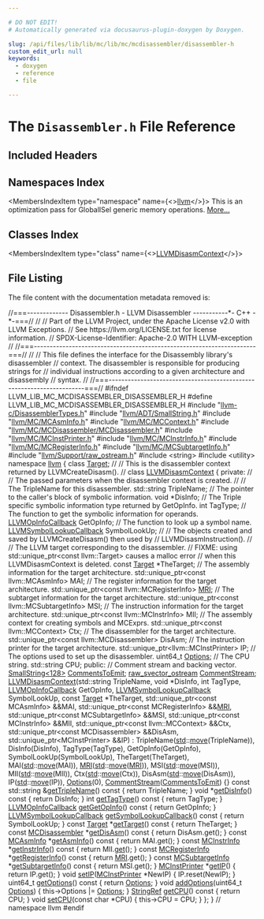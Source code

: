 ```yaml
---

# DO NOT EDIT!
# Automatically generated via docusaurus-plugin-doxygen by Doxygen.

slug: /api/files/lib/lib/mc/lib/mc/mcdisassembler/disassembler-h
custom_edit_url: null
keywords:
  - doxygen
  - reference
  - file

---
```





# The `Disassembler.h` File Reference

<DoxygenPage pluginConfig={pluginConfig}>



## Included Headers

<IncludesList>
<IncludesListItem
  filePath="llvm-c/DisassemblerTypes.h"
  permalink="/docs/api/files/include/include/llvm-c/disassemblertypes-h"
  isLocal="true" />
<IncludesListItem
  filePath="llvm/ADT/SmallString.h"
  permalink="/docs/api/files/include/include/llvm/include/llvm/adt/smallstring-h"
  isLocal="true" />
<IncludesListItem
  filePath="llvm/MC/MCAsmInfo.h"
  permalink="/docs/api/files/include/include/llvm/include/llvm/mc/mcasminfo-h"
  isLocal="true" />
<IncludesListItem
  filePath="llvm/MC/MCContext.h"
  permalink="/docs/api/files/include/include/llvm/include/llvm/mc/mccontext-h"
  isLocal="true" />
<IncludesListItem
  filePath="llvm/MC/MCDisassembler/MCDisassembler.h"
  permalink="/docs/api/files/include/include/llvm/include/llvm/mc/include/llvm/mc/mcdisassembler/mcdisassembler-h"
  isLocal="true" />
<IncludesListItem
  filePath="llvm/MC/MCInstPrinter.h"
  permalink="/docs/api/files/include/include/llvm/include/llvm/mc/mcinstprinter-h"
  isLocal="true" />
<IncludesListItem
  filePath="llvm/MC/MCInstrInfo.h"
  permalink="/docs/api/files/include/include/llvm/include/llvm/mc/mcinstrinfo-h"
  isLocal="true" />
<IncludesListItem
  filePath="llvm/MC/MCRegisterInfo.h"
  permalink="/docs/api/files/include/include/llvm/include/llvm/mc/mcregisterinfo-h"
  isLocal="true" />
<IncludesListItem
  filePath="llvm/MC/MCSubtargetInfo.h"
  permalink="/docs/api/files/include/include/llvm/include/llvm/mc/mcsubtargetinfo-h"
  isLocal="true" />
<IncludesListItem
  filePath="llvm/Support/raw_ostream.h"
  permalink="/docs/api/files/include/include/llvm/include/llvm/support/raw-ostream-h"
  isLocal="true" />
<IncludesListItem
  filePath="string"
  permalink=""
  isLocal="false" />
<IncludesListItem
  filePath="utility"
  permalink=""
  isLocal="false" />
</IncludesList>

## Namespaces Index

<MembersIndex>

<MembersIndexItem
  type="namespace"
  name={<><a href="/docs/api/namespaces/llvm">llvm</a></>}>
This is an optimization pass for GlobalISel generic memory operations. <a href="/docs/api/namespaces/llvm/#details">More...</a>
</MembersIndexItem>

</MembersIndex>

## Classes Index

<MembersIndex>

<MembersIndexItem
  type="class"
  name={<><a href="/docs/api/classes/llvm/llvmdisasmcontext">LLVMDisasmContext</a></>}>
</MembersIndexItem>

</MembersIndex>


## File Listing

The file content with the documentation metadata removed is:

<ProgramListing>

<Link id="l00001" /><CodeLine lineNumber="1"><Highlight kind="comment">//===------------- Disassembler.h - LLVM Disassembler -----------&#42;- C++ -&#42;-===//</Highlight><Highlight kind="normal"></Highlight></CodeLine>
<Link id="l00002" /><CodeLine lineNumber="2"><Highlight kind="normal"></Highlight><Highlight kind="comment">//</Highlight><Highlight kind="normal"></Highlight></CodeLine>
<Link id="l00003" /><CodeLine lineNumber="3"><Highlight kind="normal"></Highlight><Highlight kind="comment">// Part of the LLVM Project, under the Apache License v2.0 with LLVM Exceptions.</Highlight><Highlight kind="normal"></Highlight></CodeLine>
<Link id="l00004" /><CodeLine lineNumber="4"><Highlight kind="normal"></Highlight><Highlight kind="comment">// See https://llvm.org/LICENSE.txt for license information.</Highlight><Highlight kind="normal"></Highlight></CodeLine>
<Link id="l00005" /><CodeLine lineNumber="5"><Highlight kind="normal"></Highlight><Highlight kind="comment">// SPDX-License-Identifier: Apache-2.0 WITH LLVM-exception</Highlight><Highlight kind="normal"></Highlight></CodeLine>
<Link id="l00006" /><CodeLine lineNumber="6"><Highlight kind="normal"></Highlight><Highlight kind="comment">//</Highlight><Highlight kind="normal"></Highlight></CodeLine>
<Link id="l00007" /><CodeLine lineNumber="7"><Highlight kind="normal"></Highlight><Highlight kind="comment">//===----------------------------------------------------------------------===//</Highlight><Highlight kind="normal"></Highlight></CodeLine>
<Link id="l00008" /><CodeLine lineNumber="8"><Highlight kind="normal"></Highlight><Highlight kind="comment">//</Highlight><Highlight kind="normal"></Highlight></CodeLine>
<Link id="l00009" /><CodeLine lineNumber="9"><Highlight kind="normal"></Highlight><Highlight kind="comment">// This file defines the interface for the Disassembly library&#39;s disassembler</Highlight><Highlight kind="normal"></Highlight></CodeLine>
<Link id="l00010" /><CodeLine lineNumber="10"><Highlight kind="normal"></Highlight><Highlight kind="comment">// context.  The disassembler is responsible for producing strings for</Highlight><Highlight kind="normal"></Highlight></CodeLine>
<Link id="l00011" /><CodeLine lineNumber="11"><Highlight kind="normal"></Highlight><Highlight kind="comment">// individual instructions according to a given architecture and disassembly</Highlight><Highlight kind="normal"></Highlight></CodeLine>
<Link id="l00012" /><CodeLine lineNumber="12"><Highlight kind="normal"></Highlight><Highlight kind="comment">// syntax.</Highlight><Highlight kind="normal"></Highlight></CodeLine>
<Link id="l00013" /><CodeLine lineNumber="13"><Highlight kind="normal"></Highlight><Highlight kind="comment">//</Highlight><Highlight kind="normal"></Highlight></CodeLine>
<Link id="l00014" /><CodeLine lineNumber="14"><Highlight kind="normal"></Highlight><Highlight kind="comment">//===----------------------------------------------------------------------===//</Highlight><Highlight kind="normal"></Highlight></CodeLine>
<Link id="l00015" /><CodeLine lineNumber="15"><Highlight kind="normal"></Highlight></CodeLine>
<Link id="l00016" /><CodeLine lineNumber="16"><Highlight kind="normal"></Highlight><Highlight kind="preprocessor">#ifndef LLVM&#95;LIB&#95;MC&#95;MCDISASSEMBLER&#95;DISASSEMBLER&#95;H</Highlight><Highlight kind="normal"></Highlight></CodeLine>
<Link id="l00017" /><CodeLine lineNumber="17"><Highlight kind="normal"></Highlight><Highlight kind="preprocessor">#define LLVM&#95;LIB&#95;MC&#95;MCDISASSEMBLER&#95;DISASSEMBLER&#95;H</Highlight><Highlight kind="normal"></Highlight></CodeLine>
<Link id="l00018" /><CodeLine lineNumber="18"><Highlight kind="normal"></Highlight></CodeLine>
<Link id="l00019" /><CodeLine lineNumber="19"><Highlight kind="normal"></Highlight><Highlight kind="preprocessor">#include &quot;<a href="/docs/api/files/include/include/llvm-c/disassemblertypes-h">llvm-c/DisassemblerTypes.h</a>&quot;</Highlight><Highlight kind="normal"></Highlight></CodeLine>
<Link id="l00020" /><CodeLine lineNumber="20"><Highlight kind="normal"></Highlight><Highlight kind="preprocessor">#include &quot;<a href="/docs/api/files/include/include/llvm/include/llvm/adt/smallstring-h">llvm/ADT/SmallString.h</a>&quot;</Highlight><Highlight kind="normal"></Highlight></CodeLine>
<Link id="l00021" /><CodeLine lineNumber="21"><Highlight kind="normal"></Highlight><Highlight kind="preprocessor">#include &quot;<a href="/docs/api/files/include/include/llvm/include/llvm/mc/mcasminfo-h">llvm/MC/MCAsmInfo.h</a>&quot;</Highlight><Highlight kind="normal"></Highlight></CodeLine>
<Link id="l00022" /><CodeLine lineNumber="22"><Highlight kind="normal"></Highlight><Highlight kind="preprocessor">#include &quot;<a href="/docs/api/files/include/include/llvm/include/llvm/mc/mccontext-h">llvm/MC/MCContext.h</a>&quot;</Highlight><Highlight kind="normal"></Highlight></CodeLine>
<Link id="l00023" /><CodeLine lineNumber="23"><Highlight kind="normal"></Highlight><Highlight kind="preprocessor">#include &quot;<a href="/docs/api/files/include/include/llvm/include/llvm/mc/include/llvm/mc/mcdisassembler/mcdisassembler-h">llvm/MC/MCDisassembler/MCDisassembler.h</a>&quot;</Highlight><Highlight kind="normal"></Highlight></CodeLine>
<Link id="l00024" /><CodeLine lineNumber="24"><Highlight kind="normal"></Highlight><Highlight kind="preprocessor">#include &quot;<a href="/docs/api/files/include/include/llvm/include/llvm/mc/mcinstprinter-h">llvm/MC/MCInstPrinter.h</a>&quot;</Highlight><Highlight kind="normal"></Highlight></CodeLine>
<Link id="l00025" /><CodeLine lineNumber="25"><Highlight kind="normal"></Highlight><Highlight kind="preprocessor">#include &quot;<a href="/docs/api/files/include/include/llvm/include/llvm/mc/mcinstrinfo-h">llvm/MC/MCInstrInfo.h</a>&quot;</Highlight><Highlight kind="normal"></Highlight></CodeLine>
<Link id="l00026" /><CodeLine lineNumber="26"><Highlight kind="normal"></Highlight><Highlight kind="preprocessor">#include &quot;<a href="/docs/api/files/include/include/llvm/include/llvm/mc/mcregisterinfo-h">llvm/MC/MCRegisterInfo.h</a>&quot;</Highlight><Highlight kind="normal"></Highlight></CodeLine>
<Link id="l00027" /><CodeLine lineNumber="27"><Highlight kind="normal"></Highlight><Highlight kind="preprocessor">#include &quot;<a href="/docs/api/files/include/include/llvm/include/llvm/mc/mcsubtargetinfo-h">llvm/MC/MCSubtargetInfo.h</a>&quot;</Highlight><Highlight kind="normal"></Highlight></CodeLine>
<Link id="l00028" /><CodeLine lineNumber="28"><Highlight kind="normal"></Highlight><Highlight kind="preprocessor">#include &quot;<a href="/docs/api/files/include/include/llvm/include/llvm/support/raw-ostream-h">llvm/Support/raw&#95;ostream.h</a>&quot;</Highlight><Highlight kind="normal"></Highlight></CodeLine>
<Link id="l00029" /><CodeLine lineNumber="29"><Highlight kind="normal"></Highlight><Highlight kind="preprocessor">#include &lt;string&gt;</Highlight><Highlight kind="normal"></Highlight></CodeLine>
<Link id="l00030" /><CodeLine lineNumber="30"><Highlight kind="normal"></Highlight><Highlight kind="preprocessor">#include &lt;utility&gt;</Highlight><Highlight kind="normal"></Highlight></CodeLine>
<Link id="l00031" /><CodeLine lineNumber="31"><Highlight kind="normal"></Highlight></CodeLine>
<Link id="l00032" /><CodeLine lineNumber="32"><Highlight kind="normal"></Highlight><Highlight kind="keyword">namespace </Highlight><Highlight kind="normal"><a href="/docs/api/namespaces/llvm">llvm</a> &#123;</Highlight></CodeLine>
<Link id="l00033" /><CodeLine lineNumber="33"><Highlight kind="normal"></Highlight><Highlight kind="keyword">class </Highlight><Highlight kind="normal"><a href="/docs/api/classes/llvm/target">Target</a>;</Highlight></CodeLine>
<Link id="l00034" /><CodeLine lineNumber="34"><Highlight kind="normal"></Highlight></CodeLine>
<Link id="l00035" /><CodeLine lineNumber="35"><Highlight kind="normal"></Highlight><Highlight kind="comment">//</Highlight><Highlight kind="normal"></Highlight></CodeLine>
<Link id="l00036" /><CodeLine lineNumber="36"><Highlight kind="normal"></Highlight><Highlight kind="comment">// This is the disassembler context returned by LLVMCreateDisasm().</Highlight><Highlight kind="normal"></Highlight></CodeLine>
<Link id="l00037" /><CodeLine lineNumber="37"><Highlight kind="normal"></Highlight><Highlight kind="comment">//</Highlight><Highlight kind="normal"></Highlight></CodeLine>
<Link id="l00038" /><CodeLine lineNumber="38" lineLink="/docs/api/classes/llvm/llvmdisasmcontext"><Highlight kind="normal"></Highlight><Highlight kind="keyword">class </Highlight><Highlight kind="normal"><a href="/docs/api/classes/llvm/llvmdisasmcontext/#af3d393ecff08342f307bd92a72841183">LLVMDisasmContext</a> &#123;</Highlight></CodeLine>
<Link id="l00039" /><CodeLine lineNumber="39"><Highlight kind="normal"></Highlight><Highlight kind="keyword">private</Highlight><Highlight kind="normal">:</Highlight></CodeLine>
<Link id="l00040" /><CodeLine lineNumber="40"><Highlight kind="normal">  </Highlight><Highlight kind="comment">//</Highlight><Highlight kind="normal"></Highlight></CodeLine>
<Link id="l00041" /><CodeLine lineNumber="41"><Highlight kind="normal">  </Highlight><Highlight kind="comment">// The passed parameters when the disassembler context is created.</Highlight><Highlight kind="normal"></Highlight></CodeLine>
<Link id="l00042" /><CodeLine lineNumber="42"><Highlight kind="normal">  </Highlight><Highlight kind="comment">//</Highlight><Highlight kind="normal"></Highlight></CodeLine>
<Link id="l00043" /><CodeLine lineNumber="43"><Highlight kind="normal">  </Highlight><Highlight kind="comment">// The TripleName for this disassembler.</Highlight><Highlight kind="normal"></Highlight></CodeLine>
<Link id="l00044" /><CodeLine lineNumber="44"><Highlight kind="normal">  std::string TripleName;</Highlight></CodeLine>
<Link id="l00045" /><CodeLine lineNumber="45"><Highlight kind="normal">  </Highlight><Highlight kind="comment">// The pointer to the caller&#39;s block of symbolic information.</Highlight><Highlight kind="normal"></Highlight></CodeLine>
<Link id="l00046" /><CodeLine lineNumber="46"><Highlight kind="normal">  </Highlight><Highlight kind="keywordtype">void</Highlight><Highlight kind="normal"> &#42;DisInfo;</Highlight></CodeLine>
<Link id="l00047" /><CodeLine lineNumber="47"><Highlight kind="normal">  </Highlight><Highlight kind="comment">// The Triple specific symbolic information type returned by GetOpInfo.</Highlight><Highlight kind="normal"></Highlight></CodeLine>
<Link id="l00048" /><CodeLine lineNumber="48"><Highlight kind="normal">  </Highlight><Highlight kind="keywordtype">int</Highlight><Highlight kind="normal"> TagType;</Highlight></CodeLine>
<Link id="l00049" /><CodeLine lineNumber="49"><Highlight kind="normal">  </Highlight><Highlight kind="comment">// The function to get the symbolic information for operands.</Highlight><Highlight kind="normal"></Highlight></CodeLine>
<Link id="l00050" /><CodeLine lineNumber="50"><Highlight kind="normal">  <a href="/docs/api/groups/llvmcdisassembler/#gaa8eb7ea1e53fd6e7a11b6aa4749c6e60">LLVMOpInfoCallback</a> GetOpInfo;</Highlight></CodeLine>
<Link id="l00051" /><CodeLine lineNumber="51"><Highlight kind="normal">  </Highlight><Highlight kind="comment">// The function to look up a symbol name.</Highlight><Highlight kind="normal"></Highlight></CodeLine>
<Link id="l00052" /><CodeLine lineNumber="52"><Highlight kind="normal">  <a href="/docs/api/groups/llvmcdisassembler/#ga05ffa603beb390898904a06b14ee5537">LLVMSymbolLookupCallback</a> SymbolLookUp;</Highlight></CodeLine>
<Link id="l00053" /><CodeLine lineNumber="53"><Highlight kind="normal">  </Highlight><Highlight kind="comment">//</Highlight><Highlight kind="normal"></Highlight></CodeLine>
<Link id="l00054" /><CodeLine lineNumber="54"><Highlight kind="normal">  </Highlight><Highlight kind="comment">// The objects created and saved by LLVMCreateDisasm() then used by</Highlight><Highlight kind="normal"></Highlight></CodeLine>
<Link id="l00055" /><CodeLine lineNumber="55"><Highlight kind="normal">  </Highlight><Highlight kind="comment">// LLVMDisasmInstruction().</Highlight><Highlight kind="normal"></Highlight></CodeLine>
<Link id="l00056" /><CodeLine lineNumber="56"><Highlight kind="normal">  </Highlight><Highlight kind="comment">//</Highlight><Highlight kind="normal"></Highlight></CodeLine>
<Link id="l00057" /><CodeLine lineNumber="57"><Highlight kind="normal">  </Highlight><Highlight kind="comment">// The LLVM target corresponding to the disassembler.</Highlight><Highlight kind="normal"></Highlight></CodeLine>
<Link id="l00058" /><CodeLine lineNumber="58"><Highlight kind="normal">  </Highlight><Highlight kind="comment">// FIXME: using std::unique&#95;ptr&lt;const llvm::Target&gt; causes a malloc error</Highlight><Highlight kind="normal"></Highlight></CodeLine>
<Link id="l00059" /><CodeLine lineNumber="59"><Highlight kind="normal">  </Highlight><Highlight kind="comment">//        when this LLVMDisasmContext is deleted.</Highlight><Highlight kind="normal"></Highlight></CodeLine>
<Link id="l00060" /><CodeLine lineNumber="60"><Highlight kind="normal">  </Highlight><Highlight kind="keyword">const</Highlight><Highlight kind="normal"> <a href="/docs/api/classes/llvm/target">Target</a> &#42;TheTarget;</Highlight></CodeLine>
<Link id="l00061" /><CodeLine lineNumber="61"><Highlight kind="normal">  </Highlight><Highlight kind="comment">// The assembly information for the target architecture.</Highlight><Highlight kind="normal"></Highlight></CodeLine>
<Link id="l00062" /><CodeLine lineNumber="62"><Highlight kind="normal">  std::unique&#95;ptr&lt;const llvm::MCAsmInfo&gt; MAI;</Highlight></CodeLine>
<Link id="l00063" /><CodeLine lineNumber="63"><Highlight kind="normal">  </Highlight><Highlight kind="comment">// The register information for the target architecture.</Highlight><Highlight kind="normal"></Highlight></CodeLine>
<Link id="l00064" /><CodeLine lineNumber="64"><Highlight kind="normal">  std::unique&#95;ptr&lt;const llvm::MCRegisterInfo&gt; <a href="/docs/api/files/lib/lib/target/lib/target/aarch64/aarch64advsimdscalarpass-cpp/#aacd2ab195054a3e6a74bfbb9d5d571c8">MRI</a>;</Highlight></CodeLine>
<Link id="l00065" /><CodeLine lineNumber="65"><Highlight kind="normal">  </Highlight><Highlight kind="comment">// The subtarget information for the target architecture.</Highlight><Highlight kind="normal"></Highlight></CodeLine>
<Link id="l00066" /><CodeLine lineNumber="66"><Highlight kind="normal">  std::unique&#95;ptr&lt;const llvm::MCSubtargetInfo&gt; MSI;</Highlight></CodeLine>
<Link id="l00067" /><CodeLine lineNumber="67"><Highlight kind="normal">  </Highlight><Highlight kind="comment">// The instruction information for the target architecture.</Highlight><Highlight kind="normal"></Highlight></CodeLine>
<Link id="l00068" /><CodeLine lineNumber="68"><Highlight kind="normal">  std::unique&#95;ptr&lt;const llvm::MCInstrInfo&gt; MII;</Highlight></CodeLine>
<Link id="l00069" /><CodeLine lineNumber="69"><Highlight kind="normal">  </Highlight><Highlight kind="comment">// The assembly context for creating symbols and MCExprs.</Highlight><Highlight kind="normal"></Highlight></CodeLine>
<Link id="l00070" /><CodeLine lineNumber="70"><Highlight kind="normal">  std::unique&#95;ptr&lt;const llvm::MCContext&gt; Ctx;</Highlight></CodeLine>
<Link id="l00071" /><CodeLine lineNumber="71"><Highlight kind="normal">  </Highlight><Highlight kind="comment">// The disassembler for the target architecture.</Highlight><Highlight kind="normal"></Highlight></CodeLine>
<Link id="l00072" /><CodeLine lineNumber="72"><Highlight kind="normal">  std::unique&#95;ptr&lt;const llvm::MCDisassembler&gt; DisAsm;</Highlight></CodeLine>
<Link id="l00073" /><CodeLine lineNumber="73"><Highlight kind="normal">  </Highlight><Highlight kind="comment">// The instruction printer for the target architecture.</Highlight><Highlight kind="normal"></Highlight></CodeLine>
<Link id="l00074" /><CodeLine lineNumber="74"><Highlight kind="normal">  std::unique&#95;ptr&lt;llvm::MCInstPrinter&gt; IP;</Highlight></CodeLine>
<Link id="l00075" /><CodeLine lineNumber="75"><Highlight kind="normal">  </Highlight><Highlight kind="comment">// The options used to set up the disassembler.</Highlight><Highlight kind="normal"></Highlight></CodeLine>
<Link id="l00076" /><CodeLine lineNumber="76"><Highlight kind="normal">  uint64&#95;t <a href="/docs/api/files/lib/lib/debuginfo/lib/debuginfo/logicalview/lib/debuginfo/logicalview/core/lvoptions-cpp/#ab4088b7a11f3cbc38ac16a6e9c72494e">Options</a>;</Highlight></CodeLine>
<Link id="l00077" /><CodeLine lineNumber="77"><Highlight kind="normal">  </Highlight><Highlight kind="comment">// The CPU string.</Highlight><Highlight kind="normal"></Highlight></CodeLine>
<Link id="l00078" /><CodeLine lineNumber="78"><Highlight kind="normal">  std::string CPU;</Highlight></CodeLine>
<Link id="l00079" /><CodeLine lineNumber="79"><Highlight kind="normal"></Highlight></CodeLine>
<Link id="l00080" /><CodeLine lineNumber="80"><Highlight kind="normal"></Highlight><Highlight kind="keyword">public</Highlight><Highlight kind="normal">:</Highlight></CodeLine>
<Link id="l00081" /><CodeLine lineNumber="81"><Highlight kind="normal">  </Highlight><Highlight kind="comment">// Comment stream and backing vector.</Highlight><Highlight kind="normal"></Highlight></CodeLine>
<Link id="l00082" /><CodeLine lineNumber="82" lineLink="/docs/api/classes/llvm/llvmdisasmcontext/#aca3253766aa266590e688a23f97ac612"><Highlight kind="normal">  <a href="/docs/api/classes/llvm/smallstring">SmallString&lt;128&gt;</a> <a href="/docs/api/classes/llvm/llvmdisasmcontext/#aca3253766aa266590e688a23f97ac612">CommentsToEmit</a>;</Highlight></CodeLine>
<Link id="l00083" /><CodeLine lineNumber="83" lineLink="/docs/api/classes/llvm/llvmdisasmcontext/#a26ae4b99e4c6cd8620f8603354572a33"><Highlight kind="normal">  <a href="/docs/api/classes/llvm/raw-svector-ostream">raw&#95;svector&#95;ostream</a> <a href="/docs/api/classes/llvm/llvmdisasmcontext/#a26ae4b99e4c6cd8620f8603354572a33">CommentStream</a>;</Highlight></CodeLine>
<Link id="l00084" /><CodeLine lineNumber="84"><Highlight kind="normal"></Highlight></CodeLine>
<Link id="l00085" /><CodeLine lineNumber="85" lineLink="/docs/api/classes/llvm/llvmdisasmcontext/#af3d393ecff08342f307bd92a72841183"><Highlight kind="normal">  <a href="/docs/api/classes/llvm/llvmdisasmcontext/#af3d393ecff08342f307bd92a72841183">LLVMDisasmContext</a>(std::string TripleName, </Highlight><Highlight kind="keywordtype">void</Highlight><Highlight kind="normal"> &#42;DisInfo, </Highlight><Highlight kind="keywordtype">int</Highlight><Highlight kind="normal"> TagType,</Highlight></CodeLine>
<Link id="l00086" /><CodeLine lineNumber="86"><Highlight kind="normal">                    <a href="/docs/api/groups/llvmcdisassembler/#gaa8eb7ea1e53fd6e7a11b6aa4749c6e60">LLVMOpInfoCallback</a> GetOpInfo,</Highlight></CodeLine>
<Link id="l00087" /><CodeLine lineNumber="87"><Highlight kind="normal">                    <a href="/docs/api/groups/llvmcdisassembler/#ga05ffa603beb390898904a06b14ee5537">LLVMSymbolLookupCallback</a> SymbolLookUp,</Highlight></CodeLine>
<Link id="l00088" /><CodeLine lineNumber="88"><Highlight kind="normal">                    </Highlight><Highlight kind="keyword">const</Highlight><Highlight kind="normal"> <a href="/docs/api/classes/llvm/target">Target</a> &#42;TheTarget,</Highlight></CodeLine>
<Link id="l00089" /><CodeLine lineNumber="89"><Highlight kind="normal">                    std::unique&#95;ptr&lt;const MCAsmInfo&gt; &amp;&amp;MAI,</Highlight></CodeLine>
<Link id="l00090" /><CodeLine lineNumber="90"><Highlight kind="normal">                    std::unique&#95;ptr&lt;const MCRegisterInfo&gt; &amp;&amp;<a href="/docs/api/files/lib/lib/target/lib/target/aarch64/aarch64advsimdscalarpass-cpp/#aacd2ab195054a3e6a74bfbb9d5d571c8">MRI</a>,</Highlight></CodeLine>
<Link id="l00091" /><CodeLine lineNumber="91"><Highlight kind="normal">                    std::unique&#95;ptr&lt;const MCSubtargetInfo&gt; &amp;&amp;MSI,</Highlight></CodeLine>
<Link id="l00092" /><CodeLine lineNumber="92"><Highlight kind="normal">                    std::unique&#95;ptr&lt;const MCInstrInfo&gt; &amp;&amp;MII,</Highlight></CodeLine>
<Link id="l00093" /><CodeLine lineNumber="93"><Highlight kind="normal">                    std::unique&#95;ptr&lt;const llvm::MCContext&gt; &amp;&amp;Ctx,</Highlight></CodeLine>
<Link id="l00094" /><CodeLine lineNumber="94"><Highlight kind="normal">                    std::unique&#95;ptr&lt;const MCDisassembler&gt; &amp;&amp;DisAsm,</Highlight></CodeLine>
<Link id="l00095" /><CodeLine lineNumber="95"><Highlight kind="normal">                    std::unique&#95;ptr&lt;MCInstPrinter&gt; &amp;&amp;IP)</Highlight></CodeLine>
<Link id="l00096" /><CodeLine lineNumber="96"><Highlight kind="normal">      : TripleName(<a href="/docs/api/namespaces/std">std</a>::<a href="/docs/api/namespaces/llvm/#abfc9c7ecf70f66901e439f7c04ef3dbb">move</a>(TripleName)), DisInfo(DisInfo), TagType(TagType),</Highlight></CodeLine>
<Link id="l00097" /><CodeLine lineNumber="97"><Highlight kind="normal">        GetOpInfo(GetOpInfo), SymbolLookUp(SymbolLookUp), TheTarget(TheTarget),</Highlight></CodeLine>
<Link id="l00098" /><CodeLine lineNumber="98"><Highlight kind="normal">        MAI(<a href="/docs/api/namespaces/std">std</a>::<a href="/docs/api/namespaces/llvm/#abfc9c7ecf70f66901e439f7c04ef3dbb">move</a>(MAI)), <a href="/docs/api/files/lib/lib/target/lib/target/aarch64/aarch64advsimdscalarpass-cpp/#aacd2ab195054a3e6a74bfbb9d5d571c8">MRI</a>(<a href="/docs/api/namespaces/std">std</a>::<a href="/docs/api/namespaces/llvm/#abfc9c7ecf70f66901e439f7c04ef3dbb">move</a>(<a href="/docs/api/files/lib/lib/target/lib/target/aarch64/aarch64advsimdscalarpass-cpp/#aacd2ab195054a3e6a74bfbb9d5d571c8">MRI</a>)), MSI(<a href="/docs/api/namespaces/std">std</a>::<a href="/docs/api/namespaces/llvm/#abfc9c7ecf70f66901e439f7c04ef3dbb">move</a>(MSI)),</Highlight></CodeLine>
<Link id="l00099" /><CodeLine lineNumber="99"><Highlight kind="normal">        MII(<a href="/docs/api/namespaces/std">std</a>::<a href="/docs/api/namespaces/llvm/#abfc9c7ecf70f66901e439f7c04ef3dbb">move</a>(MII)), Ctx(<a href="/docs/api/namespaces/std">std</a>::<a href="/docs/api/namespaces/llvm/#abfc9c7ecf70f66901e439f7c04ef3dbb">move</a>(Ctx)), DisAsm(<a href="/docs/api/namespaces/std">std</a>::<a href="/docs/api/namespaces/llvm/#abfc9c7ecf70f66901e439f7c04ef3dbb">move</a>(DisAsm)),</Highlight></CodeLine>
<Link id="l00100" /><CodeLine lineNumber="100"><Highlight kind="normal">        IP(<a href="/docs/api/namespaces/std">std</a>::<a href="/docs/api/namespaces/llvm/#abfc9c7ecf70f66901e439f7c04ef3dbb">move</a>(IP)), <a href="/docs/api/files/lib/lib/debuginfo/lib/debuginfo/logicalview/lib/debuginfo/logicalview/core/lvoptions-cpp/#ab4088b7a11f3cbc38ac16a6e9c72494e">Options</a>(0), <a href="/docs/api/classes/llvm/llvmdisasmcontext/#a26ae4b99e4c6cd8620f8603354572a33">CommentStream</a>(<a href="/docs/api/classes/llvm/llvmdisasmcontext/#aca3253766aa266590e688a23f97ac612">CommentsToEmit</a>) &#123;&#125;</Highlight></CodeLine>
<Link id="l00101" /><CodeLine lineNumber="101" lineLink="/docs/api/classes/llvm/llvmdisasmcontext/#af6472ad3902ecbb48480e46eb60217b9"><Highlight kind="normal">  </Highlight><Highlight kind="keyword">const</Highlight><Highlight kind="normal"> std::string &amp;<a href="/docs/api/classes/llvm/llvmdisasmcontext/#af6472ad3902ecbb48480e46eb60217b9">getTripleName</a>()</Highlight><Highlight kind="keyword"> const </Highlight><Highlight kind="normal">&#123; </Highlight><Highlight kind="keywordflow">return</Highlight><Highlight kind="normal"> TripleName; &#125;</Highlight></CodeLine>
<Link id="l00102" /><CodeLine lineNumber="102" lineLink="/docs/api/classes/llvm/llvmdisasmcontext/#ac122d75c34da790e5116677a9f42d9b6"><Highlight kind="normal">  </Highlight><Highlight kind="keywordtype">void</Highlight><Highlight kind="normal"> &#42;<a href="/docs/api/classes/llvm/llvmdisasmcontext/#ac122d75c34da790e5116677a9f42d9b6">getDisInfo</a>()</Highlight><Highlight kind="keyword"> const </Highlight><Highlight kind="normal">&#123; </Highlight><Highlight kind="keywordflow">return</Highlight><Highlight kind="normal"> DisInfo; &#125;</Highlight></CodeLine>
<Link id="l00103" /><CodeLine lineNumber="103" lineLink="/docs/api/classes/llvm/llvmdisasmcontext/#ae29f174e4b89c59433ed98d8fc8025de"><Highlight kind="normal">  </Highlight><Highlight kind="keywordtype">int</Highlight><Highlight kind="normal"> <a href="/docs/api/classes/llvm/llvmdisasmcontext/#ae29f174e4b89c59433ed98d8fc8025de">getTagType</a>()</Highlight><Highlight kind="keyword"> const </Highlight><Highlight kind="normal">&#123; </Highlight><Highlight kind="keywordflow">return</Highlight><Highlight kind="normal"> TagType; &#125;</Highlight></CodeLine>
<Link id="l00104" /><CodeLine lineNumber="104" lineLink="/docs/api/classes/llvm/llvmdisasmcontext/#a61df5b94800da805be55cba86e71ef83"><Highlight kind="normal">  <a href="/docs/api/groups/llvmcdisassembler/#gaa8eb7ea1e53fd6e7a11b6aa4749c6e60">LLVMOpInfoCallback</a> <a href="/docs/api/classes/llvm/llvmdisasmcontext/#a61df5b94800da805be55cba86e71ef83">getGetOpInfo</a>()</Highlight><Highlight kind="keyword"> const </Highlight><Highlight kind="normal">&#123; </Highlight><Highlight kind="keywordflow">return</Highlight><Highlight kind="normal"> GetOpInfo; &#125;</Highlight></CodeLine>
<Link id="l00105" /><CodeLine lineNumber="105" lineLink="/docs/api/classes/llvm/llvmdisasmcontext/#a3859e9d1bd00cdaf607db13a873320fe"><Highlight kind="normal">  <a href="/docs/api/groups/llvmcdisassembler/#ga05ffa603beb390898904a06b14ee5537">LLVMSymbolLookupCallback</a> <a href="/docs/api/classes/llvm/llvmdisasmcontext/#a3859e9d1bd00cdaf607db13a873320fe">getSymbolLookupCallback</a>()</Highlight><Highlight kind="keyword"> const </Highlight><Highlight kind="normal">&#123;</Highlight></CodeLine>
<Link id="l00106" /><CodeLine lineNumber="106"><Highlight kind="normal">    </Highlight><Highlight kind="keywordflow">return</Highlight><Highlight kind="normal"> SymbolLookUp;</Highlight></CodeLine>
<Link id="l00107" /><CodeLine lineNumber="107"><Highlight kind="normal">  &#125;</Highlight></CodeLine>
<Link id="l00108" /><CodeLine lineNumber="108" lineLink="/docs/api/classes/llvm/llvmdisasmcontext/#aebf9ddd5b499d9fe5c3a5e8374ec6a73"><Highlight kind="normal">  </Highlight><Highlight kind="keyword">const</Highlight><Highlight kind="normal"> <a href="/docs/api/classes/llvm/target">Target</a> &#42;<a href="/docs/api/classes/llvm/llvmdisasmcontext/#aebf9ddd5b499d9fe5c3a5e8374ec6a73">getTarget</a>()</Highlight><Highlight kind="keyword"> const </Highlight><Highlight kind="normal">&#123; </Highlight><Highlight kind="keywordflow">return</Highlight><Highlight kind="normal"> TheTarget; &#125;</Highlight></CodeLine>
<Link id="l00109" /><CodeLine lineNumber="109" lineLink="/docs/api/classes/llvm/llvmdisasmcontext/#a025b4cae7b0009c9b81088eec80d4bdd"><Highlight kind="normal">  </Highlight><Highlight kind="keyword">const</Highlight><Highlight kind="normal"> <a href="/docs/api/classes/llvm/mcdisassembler">MCDisassembler</a> &#42;<a href="/docs/api/classes/llvm/llvmdisasmcontext/#a025b4cae7b0009c9b81088eec80d4bdd">getDisAsm</a>()</Highlight><Highlight kind="keyword"> const </Highlight><Highlight kind="normal">&#123; </Highlight><Highlight kind="keywordflow">return</Highlight><Highlight kind="normal"> DisAsm.get(); &#125;</Highlight></CodeLine>
<Link id="l00110" /><CodeLine lineNumber="110" lineLink="/docs/api/classes/llvm/llvmdisasmcontext/#a4aaa235a27bfb38f0a782db0e5945176"><Highlight kind="normal">  </Highlight><Highlight kind="keyword">const</Highlight><Highlight kind="normal"> <a href="/docs/api/classes/llvm/mcasminfo">MCAsmInfo</a> &#42;<a href="/docs/api/classes/llvm/llvmdisasmcontext/#a4aaa235a27bfb38f0a782db0e5945176">getAsmInfo</a>()</Highlight><Highlight kind="keyword"> const </Highlight><Highlight kind="normal">&#123; </Highlight><Highlight kind="keywordflow">return</Highlight><Highlight kind="normal"> MAI.get(); &#125;</Highlight></CodeLine>
<Link id="l00111" /><CodeLine lineNumber="111" lineLink="/docs/api/classes/llvm/llvmdisasmcontext/#ad1b025fe9218ff51f65b8d0be826e3db"><Highlight kind="normal">  </Highlight><Highlight kind="keyword">const</Highlight><Highlight kind="normal"> <a href="/docs/api/classes/llvm/mcinstrinfo">MCInstrInfo</a> &#42;<a href="/docs/api/classes/llvm/llvmdisasmcontext/#ad1b025fe9218ff51f65b8d0be826e3db">getInstrInfo</a>()</Highlight><Highlight kind="keyword"> const </Highlight><Highlight kind="normal">&#123; </Highlight><Highlight kind="keywordflow">return</Highlight><Highlight kind="normal"> MII.<a href="/docs/api/classes/llvm/mcinstrinfo/#a176ca2c9108a997dcfd8aadf4c0f0fa0">get</a>(); &#125;</Highlight></CodeLine>
<Link id="l00112" /><CodeLine lineNumber="112" lineLink="/docs/api/classes/llvm/llvmdisasmcontext/#aa6a4fae6275aca4dfeb6d0e2618482ba"><Highlight kind="normal">  </Highlight><Highlight kind="keyword">const</Highlight><Highlight kind="normal"> <a href="/docs/api/classes/llvm/mcregisterinfo">MCRegisterInfo</a> &#42;<a href="/docs/api/classes/llvm/llvmdisasmcontext/#aa6a4fae6275aca4dfeb6d0e2618482ba">getRegisterInfo</a>()</Highlight><Highlight kind="keyword"> const </Highlight><Highlight kind="normal">&#123; </Highlight><Highlight kind="keywordflow">return</Highlight><Highlight kind="normal"> <a href="/docs/api/files/lib/lib/target/lib/target/aarch64/aarch64advsimdscalarpass-cpp/#aacd2ab195054a3e6a74bfbb9d5d571c8">MRI</a>.get(); &#125;</Highlight></CodeLine>
<Link id="l00113" /><CodeLine lineNumber="113" lineLink="/docs/api/classes/llvm/llvmdisasmcontext/#a38cda99e294483fa025f4eb57f6544b9"><Highlight kind="normal">  </Highlight><Highlight kind="keyword">const</Highlight><Highlight kind="normal"> <a href="/docs/api/classes/llvm/mcsubtargetinfo">MCSubtargetInfo</a> &#42;<a href="/docs/api/classes/llvm/llvmdisasmcontext/#a38cda99e294483fa025f4eb57f6544b9">getSubtargetInfo</a>()</Highlight><Highlight kind="keyword"> const </Highlight><Highlight kind="normal">&#123; </Highlight><Highlight kind="keywordflow">return</Highlight><Highlight kind="normal"> MSI.get(); &#125;</Highlight></CodeLine>
<Link id="l00114" /><CodeLine lineNumber="114" lineLink="/docs/api/classes/llvm/llvmdisasmcontext/#acd7a5e2ee33e79a76e07153242061fc3"><Highlight kind="normal">  <a href="/docs/api/classes/llvm/mcinstprinter">MCInstPrinter</a> &#42;<a href="/docs/api/classes/llvm/llvmdisasmcontext/#acd7a5e2ee33e79a76e07153242061fc3">getIP</a>() &#123; </Highlight><Highlight kind="keywordflow">return</Highlight><Highlight kind="normal"> IP.get(); &#125;</Highlight></CodeLine>
<Link id="l00115" /><CodeLine lineNumber="115" lineLink="/docs/api/classes/llvm/llvmdisasmcontext/#a36eaceae57946055f0f9439da556700c"><Highlight kind="normal">  </Highlight><Highlight kind="keywordtype">void</Highlight><Highlight kind="normal"> <a href="/docs/api/classes/llvm/llvmdisasmcontext/#a36eaceae57946055f0f9439da556700c">setIP</a>(<a href="/docs/api/classes/llvm/mcinstprinter">MCInstPrinter</a> &#42;NewIP) &#123; IP.reset(NewIP); &#125;</Highlight></CodeLine>
<Link id="l00116" /><CodeLine lineNumber="116" lineLink="/docs/api/classes/llvm/llvmdisasmcontext/#a8cf18895a5ca03704be21ce808e03c83"><Highlight kind="normal">  uint64&#95;t <a href="/docs/api/classes/llvm/llvmdisasmcontext/#a8cf18895a5ca03704be21ce808e03c83">getOptions</a>()</Highlight><Highlight kind="keyword"> const </Highlight><Highlight kind="normal">&#123; </Highlight><Highlight kind="keywordflow">return</Highlight><Highlight kind="normal"> <a href="/docs/api/files/lib/lib/debuginfo/lib/debuginfo/logicalview/lib/debuginfo/logicalview/core/lvoptions-cpp/#ab4088b7a11f3cbc38ac16a6e9c72494e">Options</a>; &#125;</Highlight></CodeLine>
<Link id="l00117" /><CodeLine lineNumber="117" lineLink="/docs/api/classes/llvm/llvmdisasmcontext/#a242ff66f07dcc065b46e07959edf6e4d"><Highlight kind="normal">  </Highlight><Highlight kind="keywordtype">void</Highlight><Highlight kind="normal"> <a href="/docs/api/classes/llvm/llvmdisasmcontext/#a242ff66f07dcc065b46e07959edf6e4d">addOptions</a>(uint64&#95;t <a href="/docs/api/files/lib/lib/debuginfo/lib/debuginfo/logicalview/lib/debuginfo/logicalview/core/lvoptions-cpp/#ab4088b7a11f3cbc38ac16a6e9c72494e">Options</a>) &#123; this-&gt;Options |= <a href="/docs/api/files/lib/lib/debuginfo/lib/debuginfo/logicalview/lib/debuginfo/logicalview/core/lvoptions-cpp/#ab4088b7a11f3cbc38ac16a6e9c72494e">Options</a>; &#125;</Highlight></CodeLine>
<Link id="l00118" /><CodeLine lineNumber="118" lineLink="/docs/api/classes/llvm/llvmdisasmcontext/#acf19fba4e0fcd1425a837d3634c3c853"><Highlight kind="normal">  <a href="/docs/api/classes/llvm/stringref">StringRef</a> <a href="/docs/api/classes/llvm/llvmdisasmcontext/#acf19fba4e0fcd1425a837d3634c3c853">getCPU</a>()</Highlight><Highlight kind="keyword"> const </Highlight><Highlight kind="normal">&#123; </Highlight><Highlight kind="keywordflow">return</Highlight><Highlight kind="normal"> CPU; &#125;</Highlight></CodeLine>
<Link id="l00119" /><CodeLine lineNumber="119" lineLink="/docs/api/classes/llvm/llvmdisasmcontext/#a043768d184e14c6c14e4db9389e6218a"><Highlight kind="normal">  </Highlight><Highlight kind="keywordtype">void</Highlight><Highlight kind="normal"> <a href="/docs/api/classes/llvm/llvmdisasmcontext/#a043768d184e14c6c14e4db9389e6218a">setCPU</a>(</Highlight><Highlight kind="keyword">const</Highlight><Highlight kind="normal"> </Highlight><Highlight kind="keywordtype">char</Highlight><Highlight kind="normal"> &#42;CPU) &#123; this-&gt;CPU = CPU; &#125;</Highlight></CodeLine>
<Link id="l00120" /><CodeLine lineNumber="120"><Highlight kind="normal">&#125;;</Highlight></CodeLine>
<Link id="l00121" /><CodeLine lineNumber="121"><Highlight kind="normal"></Highlight></CodeLine>
<Link id="l00122" /><CodeLine lineNumber="122"><Highlight kind="normal">&#125; </Highlight><Highlight kind="comment">// namespace llvm</Highlight><Highlight kind="normal"></Highlight></CodeLine>
<Link id="l00123" /><CodeLine lineNumber="123"><Highlight kind="normal"></Highlight></CodeLine>
<Link id="l00124" /><CodeLine lineNumber="124"><Highlight kind="normal"></Highlight><Highlight kind="preprocessor">#endif</Highlight></CodeLine>

</ProgramListing>

</DoxygenPage>
